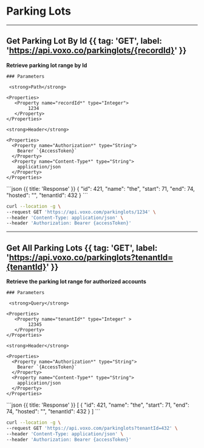 

# Parking Lots

---

## Get Parking Lot By Id {{ tag: 'GET', label: 'https://api.voxo.co/parkinglots/{recordId}' }}

<Row>
  <Col>
    <strong>Retrieve parking lot range by Id</strong>

    ### Parameters

     <strong>Path</strong>

    <Properties>
       <Property name="recordId*" type="Integer">
            1234
       </Property>
    </Properties>

    <strong>Header</strong>

    <Properties>
      <Property name="Authorization*" type="String">
        Bearer `{AccessToken}`
      </Property>
      <Property name="Content-Type*" type="String">
        application/json
      </Property>
    </Properties>

  </Col>
  <Col sticky>
    ```json {{ title: 'Response' }}
    {
        "id": 421,
        "name": "the",
        "start": 71,
        "end": 74,
        "hosted": "",
        "tenantId": 432
    }
    ```
  </Col>
</Row>


```bash {{ title: 'cURL' }}
curl --location -g \
--request GET 'https://api.voxo.com/parkinglots/1234' \
--header 'Content-Type: application/json' \
--header 'Authorization: Bearer {accessToken}'
```

---

## Get All Parking Lots {{ tag: 'GET', label: 'https://api.voxo.co/parkinglots?tenantId={tenantId}' }}

<Row>
  <Col>
    <strong>Retrieve the parking lot range for authorized accounts</strong>

    ### Parameters

     <strong>Query</strong>

    <Properties>
       <Property name="tenantId*" type="Integer" >
            12345
       </Property>
    </Properties>

    <strong>Header</strong>

    <Properties>
      <Property name="Authorization*" type="String">
        Bearer `{AccessToken}`
      </Property>
      <Property name="Content-Type*" type="String">
        application/json
      </Property>
    </Properties>

  </Col>
  <Col sticky>
    ```json {{ title: 'Response' }}
    [
        {
            "id": 421,
            "name": "the",
            "start": 71,
            "end": 74,
            "hosted": "",
            "tenantId": 432
        }
    ]
    ```
  </Col>
</Row>


```bash {{ title: 'cURL' }}
curl --location -g \
--request GET 'https://api.voxo.com/parkinglots?tenantId=432' \
--header 'Content-Type: application/json' \
--header 'Authorization: Bearer {accessToken}'
```

